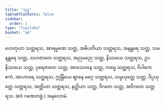 ```yaml
---
title: "သုဒ္ဓ"
tableOfContents: false
sidebar:
  order: 1
type: "tipitaka"
basket: "ab"
---
```



<DynamicBreadcrumb />

<Division number="25">

<Paragraph number="1500">
ဟေတုယာ သတ္တရသ, အာရမ္မဏေ သတ္တ, အဓိပတိယာ သတ္တရသ, အနန္တရေ သတ္တ, သမနန္တရေ သတ္တ, သဟဇာတေ သတ္တရသ, အညမညေ သတ္တ, နိဿယေ သတ္တရသ, ဥပနိဿယေ သတ္တ, ပုရေဇာတေ သတ္တ, အာသေဝနေ သတ္တ, ကမ္မေ သတ္တရသ, ဝိပါကေ ဧကံ, အာဟာရေ သတ္တရသ, ဣန္ဒြိယေ ဈာနေ မဂ္ဂေ သတ္တရသ, သမ္ပယုတ္တေ သတ္တ, ဝိပ္ပယုတ္တေ သတ္တရသ, အတ္ထိယာ သတ္တရသ, နတ္ထိယာ သတ္တ, ဝိဂတေ သတ္တ, အဝိဂတေ သတ္တရသ. (ဧဝံ ဂဏေတဗ္ဗံ.)

</Paragraph>
</Division>

<Paragraph number="1501" type="center">
အနုလောမံ.
</Paragraph>